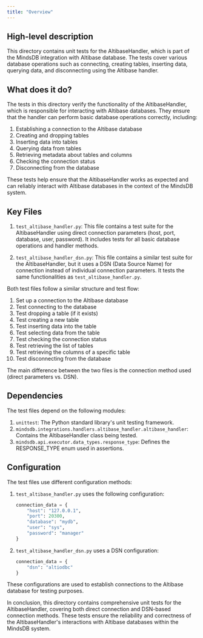 ```yaml
---
title: "Overview"
---
```


## High-level description
This directory contains unit tests for the AltibaseHandler, which is part of the MindsDB integration with Altibase database. The tests cover various database operations such as connecting, creating tables, inserting data, querying data, and disconnecting using the Altibase handler.

## What does it do?
The tests in this directory verify the functionality of the AltibaseHandler, which is responsible for interacting with Altibase databases. They ensure that the handler can perform basic database operations correctly, including:

1. Establishing a connection to the Altibase database
2. Creating and dropping tables
3. Inserting data into tables
4. Querying data from tables
5. Retrieving metadata about tables and columns
6. Checking the connection status
7. Disconnecting from the database

These tests help ensure that the AltibaseHandler works as expected and can reliably interact with Altibase databases in the context of the MindsDB system.

## Key Files
1. `test_altibase_handler.py`:
   This file contains a test suite for the AltibaseHandler using direct connection parameters (host, port, database, user, password). It includes tests for all basic database operations and handler methods.

2. `test_altibase_handler_dsn.py`:
   This file contains a similar test suite for the AltibaseHandler, but it uses a DSN (Data Source Name) for connection instead of individual connection parameters. It tests the same functionalities as `test_altibase_handler.py`.

Both test files follow a similar structure and test flow:

1. Set up a connection to the Altibase database
2. Test connecting to the database
3. Test dropping a table (if it exists)
4. Test creating a new table
5. Test inserting data into the table
6. Test selecting data from the table
7. Test checking the connection status
8. Test retrieving the list of tables
9. Test retrieving the columns of a specific table
10. Test disconnecting from the database

The main difference between the two files is the connection method used (direct parameters vs. DSN).

## Dependencies
The test files depend on the following modules:

1. `unittest`: The Python standard library's unit testing framework.
2. `mindsdb.integrations.handlers.altibase_handler.altibase_handler`: Contains the AltibaseHandler class being tested.
3. `mindsdb.api.executor.data_types.response_type`: Defines the RESPONSE_TYPE enum used in assertions.

## Configuration
The test files use different configuration methods:

1. `test_altibase_handler.py` uses the following configuration:
   ```python
   connection_data = {
       "host": "127.0.0.1",
       "port": 20300,
       "database": "mydb",
       "user": "sys",
       "password": "manager"
   }
   ```

2. `test_altibase_handler_dsn.py` uses a DSN configuration:
   ```python
   connection_data = {
       "dsn": "altiodbc"
   }
   ```

These configurations are used to establish connections to the Altibase database for testing purposes.

In conclusion, this directory contains comprehensive unit tests for the AltibaseHandler, covering both direct connection and DSN-based connection methods. These tests ensure the reliability and correctness of the AltibaseHandler's interactions with Altibase databases within the MindsDB system.